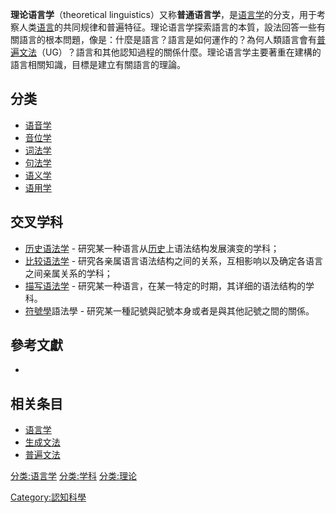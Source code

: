 {{unreferenced|time=2016-12-25T00:07:30+00:00}}
{{Spoken Wikipedia|Zh-yue-理论语言学.ogg|2017年|1月7日|粤语}}
{{Linguistics}}

'''理论语言学'''（theoretical linguistics）又称'''普通语言学'''，是[[语言学|语言学]]的分支，用于考察人类[[语言|语言]]的共同规律和普遍特征。理论语言学探索語言的本質，設法回答一些有關語言的根本問題，像是：什麼是語言？語言是如何運作的？為何人類語言會有[[普遍文法|普遍文法]]（UG）？語言和其他認知過程的關係什麼。理论语言学主要著重在建構的語言相關知識，目標是建立有關語言的理論。

== 分类 ==
*[[语音学|语音学]]
*[[音位学|音位学]]
*[[词法学|词法学]]
*[[句法|句法学]]
*[[语义学|语义学]]
*[[语用学|语用学]]

== 交叉学科 ==
* [[历史语法学|历史语法学]] - 研究某一种语言从[[历史|历史]]上语法结构发展演变的学科；
* [[比较语法学|比较语法学]] - 研究各亲属语言语法结构之间的关系，互相影响以及确定各语言之间亲属关系的学科；
* [[描写语法学|描写语法学]] - 研究某一种语言，在某一特定的时期，其详细的语法结构的学科。
*[[符號學|符號學]]語法學 - 研究某一種記號與記號本身或者是與其他記號之間的關係。

==參考文獻==
{{ReflistH}}
* {{Cite book|url=https://www.worldcat.org/title/anthropology-of-language-an-introduction-to-linguistic-anthropology/oclc/1020345071|date=2019|isbn=978-1-337-57100-5|oclc=1020345071|language=en|first=Harriet|last=Ottenheimer|first2=Judith M. S|last2=Pine|title=The anthropology of language: an introduction to linguistic anthropology|access-date=2021-11-19|archive-date=2021-11-19|archive-url=https://web.archive.org/web/20211119164810/https://www.worldcat.org/title/anthropology-of-language-an-introduction-to-linguistic-anthropology/oclc/1020345071|dead-url=no}}
{{ReflistF}}

==相关条目==
* [[语言学|语言学]]
* [[生成文法|生成文法]]
* [[普遍文法|普遍文法]]

{{語言學小作品}}

[[分类:语言学|分类:语言学]]
[[分类:学科|分类:学科]]
[[分类:理论|分类:理论]]
[[Category:認知科學|Category:認知科學]]
